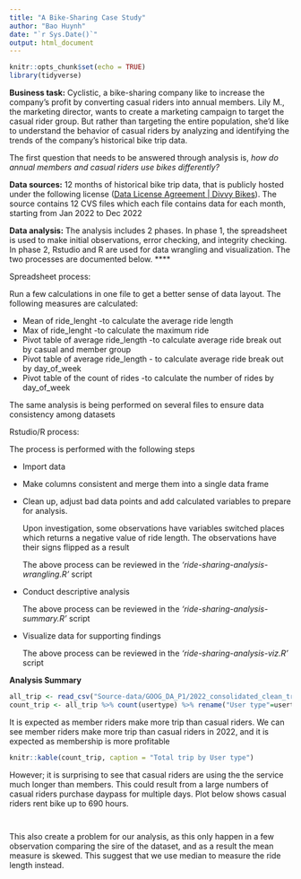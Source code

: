 ```yaml
---
title: "A Bike-Sharing Case Study"
author: "Bao Huynh"
date: "`r Sys.Date()`"
output: html_document
---
```


```r
knitr::opts_chunk$set(echo = TRUE)
library(tidyverse)
```

**Business task:** Cyclistic, a bike-sharing company like to increase the company’s profit by converting casual riders into annual members. Lily M., the marketing director, wants to create a marketing campaign to target the casual rider group. But rather than targeting the entire population, she’d like to understand the behavior of casual riders by analyzing and identifying the trends of the company’s historical bike trip data. 

The first question that needs to be answered through analysis is, *how do annual members and casual riders use bikes differently?*

**Data sources:** 12 months of historical bike trip data, that is publicly hosted under the following license ([Data License Agreement | Divvy Bikes](https://ride.divvybikes.com/data-license-agreement)). The source contains 12 CVS files which each file contains data for each month, starting from Jan 2022 to Dec 2022

**Data analysis:** The analysis includes 2 phases. In phase 1, the spreadsheet is used to make initial observations, error checking, and integrity checking. In phase 2, Rstudio and R are used for data wrangling and visualization. The two processes are documented below.   ****

Spreadsheet process:

Run a few calculations in one file to get a better sense of data layout. The following measures are calculated:

- Mean of ride_lenght -to calculate the average ride length
- Max of ride_lenght -to calculate the maximum ride
- Pivot table of average ride_length -to calculate average ride break out by casual and member group
- Pivot table of average ride_length - to calculate average ride break out by day_of_week
- Pivot table of the count of rides  -to calculate the number of rides by day_of_week

The same analysis is being performed on several files to ensure data consistency among datasets

Rstudio/R process:

The process is performed with the following steps

- Import data
- Make columns consistent and merge them into a single data frame
- Clean up, adjust bad data points and add calculated variables to prepare for analysis.
    
    Upon investigation, some observations have variables switched places which returns a negative value of ride length. The observations have their signs flipped as a result
    
    The above process can be reviewed in the *‘ride-sharing-analysis-wrangling.R’* script
    
- Conduct descriptive analysis
    
    The above process can be reviewed in the *‘ride-sharing-analysis-summary.R’* script
    
- Visualize data for supporting findings
    
    The above process can be reviewed in the *‘ride-sharing-analysis-viz.R’* script
    
**Analysis Summary**

```r
all_trip <- read_csv("Source-data/GOOG_DA_P1/2022_consolidated_clean_tripdata.csv")
count_trip <- all_trip %>% count(usertype) %>% rename("User type"=usertype, "Total trip" = n)
```

It is expected as member riders make more trip than casual riders. We can see member riders make more trip than casual riders in 2022, and it is expected as membership is more profitable

```r
knitr::kable(count_trip, caption = "Total trip by User type")
```

However; it is surprising to see that casual riders are using the the service much longer than members. This could result from a large numbers of casual riders purchase daypass for multiple days. Plot below shows casual riders rent bike up to 690 hours.

```r

```

```r

```

This also create a problem for our analysis, as this only happen in a few observation comparing the sire of the dataset, and as a result the mean measure is skewed. This suggest that we use median to measure the ride length instead. 

```r

```

```r

```



```r

```

```r

```
